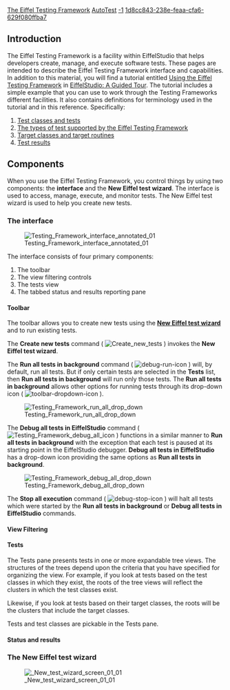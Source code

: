 [[Property:title|The Eiffel Testing Framework]]
[[Property:link_title|AutoTest]]
[[Property:weight|-1]]
[[Property:uuid|1d8cc843-238e-feaa-cfa6-629f080ffba7]]
{{underconstruction}}

==Introduction==

The Eiffel Testing Framework is a facility within EiffelStudio that helps developers create, manage, and execute software tests. These pages are intended to describe the Eiffel Testing Framework interface and capabilities. In addition to this material, you will find a tutorial entitled [[Using the Eiffel Testing Framework]] in [[EiffelStudio: A Guided Tour]]. The tutorial includes a simple example that you can use to work through the Testing Frameworks different facilities. It also contains definitions for terminology used in the tutorial and in this reference. Specifically:

#[[Testing: Background and basics#Test classes and tests|Test classes and tests]]
#[[Testing: Background and basics#Types of tests|The types of test supported by the Eiffel Testing Framework]]
#[[Testing: Background and basics#Anatomy of a test|Target classes and target routines]]
#[[Execute tests#About test results|Test results]]


==Components==

When you use the Eiffel Testing Framework, you control things by using two components: the '''interface''' and the '''New Eiffel test wizard'''. The interface is used to access, manage, execute, and monitor tests. The New Eiffel test wizard is used to help you create new tests.

===The interface===

[[Image:Testing Framework interface annotated 01]]


The interface consists of four primary components: 
# The toolbar
# The view filtering controls 
# The tests view
# The tabbed status and results reporting pane

====Toolbar====

The toolbar allows you to create new tests using the '''[[#The New Eiffel test wizard|New Eiffel test wizard]]''' and to run existing tests.

The '''Create new tests''' command ( [[Image:Create new tests]] ) invokes the '''New Eiffel test wizard'''.

The '''Run all tests in background''' command ( [[Image:debug-run-icon]] ) will, by default, run all tests. But if only certain tests are selected in the '''Tests''' list, then '''Run all tests in background''' will run only those tests. The '''Run all tests in background''' allows other options for running tests through its drop-down icon ( [[Image:toolbar-dropdown-icon]] ).


[[Image:Testing Framework run all drop down]]


The '''Debug all tests in EiffelStudio''' command ( [[Image:Testing Framework debug all icon]] ) functions in a similar manner to '''Run all tests in background''' with the exception that each test is paused at its starting point in the EiffelStudio debugger. '''Debug all tests in EiffelStudio''' has a drop-down icon providing the same options as '''Run all tests in background'''.


[[Image:Testing Framework debug all drop down]]


The '''Stop all execution''' command ( [[Image:debug-stop-icon]] ) will halt all tests which were started by the '''Run all tests in background''' or '''Debug all tests in EiffelStudio''' commands.


====View Filtering====

{{note|The development of this section is on hold pending interface changes. }}


====Tests====

The Tests pane presents tests in one or more expandable tree views. The structures of the trees depend upon the criteria that you have specified for organizing the view. For example, if you look at tests based on the test classes in which they exist, the roots of the tree views will reflect the clusters in which the test classes exist. 

Likewise, if you look at tests based on their target classes, the roots will be the clusters that include the target classes.

Tests and test classes are pickable in the Tests pane.

====Status and results====



===The New Eiffel test wizard===

[[Image: New test wizard screen 01 01]]




